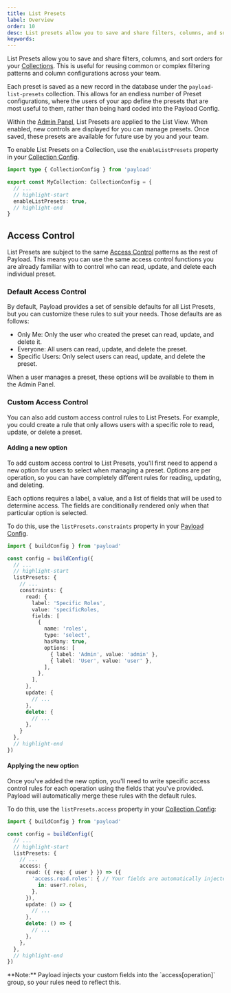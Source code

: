 ```yaml
---
title: List Presets
label: Overview
order: 10
desc: List presets allow you to save and share filters, columns, and sort orders for your collections.
keywords:
---
```


List Presets allow you to save and share filters, columns, and sort orders for your [Collections](../configuration/collections). This is useful for reusing common or complex filtering patterns and column configurations across your team.

Each preset is saved as a new record in the database under the `payload-list-presets` collection. This allows for an endless number of Preset configurations, where the users of your app define the presets that are most useful to them, rather than being hard coded into the Payload Config.

Within the [Admin Panel](../admin/overview), List Presets are applied to the List View. When enabled, new controls are displayed for you can manage presets. Once saved, these presets are available for future use by you and your team.

To enable List Presets on a Collection, use the `enableListPresets` property in your [Collection Config](../configuration/collections).

```ts
import type { CollectionConfig } from 'payload'

export const MyCollection: CollectionConfig = {
  // ...
  // highlight-start
  enableListPresets: true,
  // highlight-end
}
```

## Access Control

List Presets are subject to the same [Access Control](../access-control/overview) patterns as the rest of Payload. This means you can use the same access control functions you are already familiar with to control who can read, update, and delete each individual preset.

### Default Access Control

By default, Payload provides a set of sensible defaults for all List Presets, but you can customize these rules to suit your needs. Those defaults are as follows:

- Only Me: Only the user who created the preset can read, update, and delete it.
- Everyone: All users can read, update, and delete the preset.
- Specific Users: Only select users can read, update, and delete the preset.

When a user manages a preset, these options will be available to them in the Admin Panel.

### Custom Access Control

You can also add custom access control rules to List Presets. For example, you could create a rule that only allows users with a specific role to read, update, or delete a preset.

#### Adding a new option

To add custom access control to List Presets, you'll first need to append a new option for users to select when managing a preset. Options are per operation, so you can have completely different rules for reading, updating, and deleting.

Each options requires a label, a value, and a list of fields that will be used to determine access. The fields are conditionally rendered only when that particular option is selected.

To do this, use the `listPresets.constraints` property in your [Payload Config](../configuration/payload-config).

```ts
import { buildConfig } from 'payload'

const config = buildConfig({
  // ...
  // highlight-start
  listPresets: {
    // ...
    constraints: {
      read: {
        label: 'Specific Roles',
        value: 'specificRoles,
        fields: [
          {
            name: 'roles',
            type: 'select',
            hasMany: true,
            options: [
              { label: 'Admin', value: 'admin' },
              { label: 'User', value: 'user' },
            ],
          },
        ],
      },
      update: {
        // ...
      },
      delete: {
        // ...
      },
    }
  },
  // highlight-end
})
```

#### Applying the new option

Once you've added the new option, you'll need to write specific access control rules for each operation using the fields that you've provided. Payload will automatically merge these rules with the default rules.

To do this, use the `listPresets.access` property in your [Collection Config](../configuration/collections):

```ts
import { buildConfig } from 'payload'

const config = buildConfig({
  // ...
  // highlight-start
  listPresets: {
    // ...
    access: {
      read: ({ req: { user } }) => ({
        'access.read.roles': { // Your fields are automatically injected into the access[operation] group
          in: user?.roles,
        },
      }),
      update: () => {
        // ...
      },
      delete: () => {
        // ...
      },
    },
  },
  // highlight-end
})
```

<Banner type="warning">
  **Note:**
  Payload injects your custom fields into the `access[operation]` group, so your rules need to reflect this.
</Banner>
